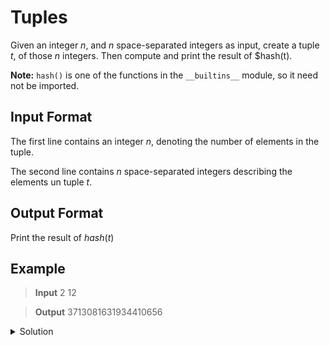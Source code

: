 # Tuples

Given an integer $n$, and $n$ space-separated integers as input, create a tuple $t$, of those $n$ integers. Then compute and print the result of $hash(t).

**Note:** `hash()` is one of the functions in the `__builtins__` module, so it need not be imported.

## Input Format

The first line contains an integer $n$, denoting the number of elements in the tuple.

The second line contains $n$ space-separated integers describing the elements un tuple $t$.

## Output Format
Print the result of $hash(t)$

## Example

>**Input**
>2
>12

>**Output**
>3713081631934410656


<details>
    <summary>Solution</summary>
```python
N = int(input())
data = input()
my_list = data.split(" ")
my_new_list = []

for i in my_list:
    my_new_list.append(int(i))

t = tuple(my_new_list)

print(hash(t))
```
</details>